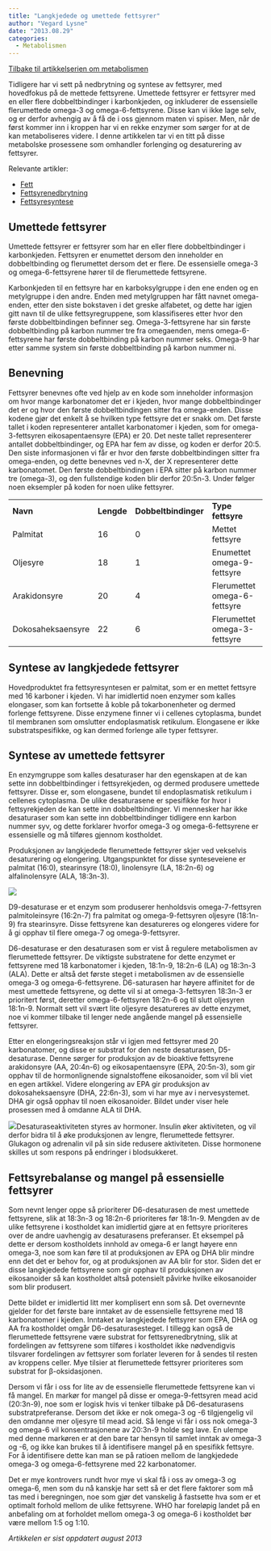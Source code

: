 ```yaml
---
title: "Langkjedede og umettede fettsyrer"
author: "Vegard Lysne"
date: "2013.08.29"
categories: 
  - Metabolismen
---
```


[Tilbake til artikkelserien om metabolismen](../../metabolismen.html)

Tidligere har vi sett på nedbrytning og syntese av fettsyrer, med hovedfokus på de mettede fettsyrene. Umettede fettsyrer er fettsyrer med en eller flere dobbeltbindinger i karbonkjeden, og inkluderer de essensielle flerumettede omega-3 og omega-6-fettsyrene. Disse kan vi ikke lage selv, og er derfor avhengig av å få de i oss gjennom maten vi spiser. Men, når de først kommer inn i kroppen har vi en rekke enzymer som sørger for at de kan metaboliseres videre. I denne artikkelen tar vi en titt på disse metabolske prosessene som omhandler forlenging og desaturering av fettsyrer.

Relevante artikler:

-   [Fett](brokenlink/fett/ "Fett")
-   [Fettsyrenedbrytning](brokenlink/fettsyrenedbrytning/ "Fettsyrenedbrytning – β-oksidasjon")
-   [Fettsyresyntese](brokenlink/fettsyresyntese/ "Fettsyresyntese")

## Umettede fettsyrer

Umettede fettsyrer er fettsyrer som har en eller flere dobbeltbindinger i karbonkjeden. Fettsyren er enumettet dersom den inneholder en dobbeltbinding og flerumettet dersom det er flere. De essensielle omega-3 og omega-6-fettsyrene hører til de flerumettede fettsyrene.

Karbonkjeden til en fettsyre har en karboksylgruppe i den ene enden og en metylgruppe i den andre. Enden med metylgruppen har fått navnet omega-enden, etter den siste bokstaven i det greske alfabetet, og dette har igjen gitt navn til de ulike fettsyregruppene, som klassifiseres etter hvor den første dobbeltbindingen befinner seg. Omega-3-fettsyrene har sin første dobbeltbinding på karbon nummer tre fra omegaenden, mens omega-6-fettsyrene har første dobbeltbinding på karbon nummer seks. Omega-9 har etter samme system sin første dobbeltbinding på karbon nummer ni.

## Benevning

Fettsyrer benevnes ofte ved hjelp av en kode som inneholder informasjon om hvor mange karbonatomer det er i kjeden, hvor mange dobbeltbindinger det er og hvor den første dobbeltbindingen sitter fra omega-enden. Disse kodene gjør det enkelt å se hvilken type fettsyre det er snakk om. Det første tallet i koden representerer antallet karbonatomer i kjeden, som for omega-3-fettsyren eikosapentaensyre (EPA) er 20. Det neste tallet representerer antallet dobbeltbindinger, og EPA har fem av disse, og koden er derfor 20:5. Den siste informasjonen vi får er hvor den første dobbeltbindingen sitter fra omega-enden, og dette benevnes ved n-X, der X representerer dette karbonatomet. Den første dobbeltbindingen i EPA sitter på karbon nummer tre (omega-3), og den fullstendige koden blir derfor 20:5n-3. Under følger noen eksempler på koden for noen ulike fettsyrer.

|  |  |  |  |  |
|-------------|-------------|-------------|-----------------|-------------|
| **Navn** | **Lengde** | **Dobbeltbindinger** | **Type fettsyre** | **Kode** |
| Palmitat | 16 | 0 | Mettet fettsyre | 16:0 |
| Oljesyre | 18 | 1 | Enumettet omega-9-fettsyre | 18:1n-9 |
| Arakidonsyre | 20 | 4 | Flerumettet omega-6-fettsyre | 20:4n-6 |
| Dokosaheksaensyre | 22 | 6 | Flerumettet omega-3-fettsyre | 22:6n-3 |

## Syntese av langkjedede fettsyrer

Hovedproduktet fra fettsyresyntesen er palmitat, som er en mettet fettsyre med 16 karboner i kjeden. Vi har imidlertid noen enzymer som kalles elongaser, som kan fortsette å koble på tokarbonenheter og dermed forlenge fettsyrene. Disse enzymene finner vi i cellenes cytoplasma, bundet til membranen som omslutter endoplasmatisk retikulum. Elongasene er ikke substratspesifikke, og kan dermed forlenge alle typer fettsyrer.

## Syntese av umettede fettsyrer

En enzymgruppe som kalles desaturaser har den egenskapen at de kan sette inn dobbeltbindinger i fettsyrekjeden, og dermed produsere umettede fettsyrer. Disse er, som elongasene, bundet til endoplasmatisk retikulum i cellenes cytoplasma. De ulike desaturasene er spesifikke for hvor i fettsyrekjeden de kan sette inn dobbeltbindinger. Vi mennesker har ikke desaturaser som kan sette inn dobbeltbindinger tidligere enn karbon nummer syv, og dette forklarer hvorfor omega-3 og omega-6-fettsyrene er essensielle og må tilføres gjennom kostholdet.

Produksjonen av langkjedede flerumettede fettsyrer skjer ved vekselvis desaturering og elongering. Utgangspunktet for disse synteseveiene er palmitat (16:0), stearinsyre (18:0), linolensyre (LA, 18:2n-6) og alfalinolensyre (ALA, 18:3n-3).

![](images/clipboard-3265827869.png)

D9-desaturase er et enzym som produserer henholdsvis omega-7-fettsyren palmitoleinsyre (16:2n-7) fra palmitat og omega-9-fettsyren oljesyre (18:1n-9) fra stearinsyre. Disse fettsyrene kan desatureres og elongeres videre for å gi opphav til flere omega-7 og omega-9-fettsyrer.

D6-desaturase er den desaturasen som er vist å regulere metabolismen av flerumettede fettsyrer. De viktigste substratene for dette enzymet er fettsyrene med 18 karbonatomer i kjeden, 18:1n-9, 18:2n-6 (LA) og 18:3n-3 (ALA). Dette er altså det første steget i metabolismen av de essensielle omega-3 og omega-6-fettsyrene. D6-saturasen har høyere affinitet for de mest umettede fettsyrene, og dette vil si at omega-3-fettsyren 18:3n-3 er prioritert først, deretter omega-6-fettsyren 18:2n-6 og til slutt oljesyren 18:1n-9. Normalt sett vil svært lite oljesyre desatureres av dette enzymet, noe vi kommer tilbake til lenger nede angående mangel på essensielle fettsyrer.

Etter en elongeringsreaksjon står vi igjen med fettsyrer med 20 karbonatomer, og disse er substrat for den neste desaturasen, D5-desaturase. Denne sørger for produksjon av de bioaktive fettsyrene arakidonsyre (AA, 20:4n-6) og eikosapentaensyre (EPA, 20:5n-3), som gir opphav til de hormonlignende signalstoffene eikosanoider, som vil bli viet en egen artikkel. Videre elongering av EPA gir produksjon av dokosaheksaensyre (DHA, 22:6n-3), som vi har mye av i nervesystemet. DHA gir også opphav til noen eikosanoider. Bildet under viser hele prosessen med å omdanne ALA til DHA.

![](images/clipboard-2168023656.png)Desaturaseaktiviteten styres av hormoner. Insulin øker aktiviteten, og vil derfor bidra til å øke produksjonen av lengre, flerumettede fettsyrer. Glukagon og adrenalin vil på sin side redusere aktiviteten. Disse hormonene skilles ut som respons på endringer i blodsukkeret.

## Fettsyrebalanse og mangel på essensielle fettsyrer

Som nevnt lenger oppe så prioriterer D6-desaturasen de mest umettede fettsyrene, slik at 18:3n-3 og 18:2n-6 prioriteres før 18:1n-9. Mengden av de ulike fettsyrene i kostholdet kan imidlertid gjøre at en fettsyre prioriteres over de andre uavhengig av desaturasens preferanser. Et eksempel på dette er dersom kostholdets innhold av omega-6 er langt høyere enn omega-3, noe som kan føre til at produksjonen av EPA og DHA blir mindre enn det det er behov for, og at produksjonen av AA blir for stor. Siden det er disse langkjedede fettsyrene som gir opphav til produksjonen av eikosanoider så kan kostholdet altså potensielt påvirke hvilke eikosanoider som blir produsert.

Dette bildet er imidlertid litt mer komplisert enn som så. Det overnevnte gjelder for det første bare inntaket av de essensielle fettsyrene med 18 karbonatomer i kjeden. Inntaket av langkjedede fettsyrer som EPA, DHA og AA fra kostholdet omgår D6-desaturasesteget. I tillegg kan også de flerumettede fettsyrene være substrat for fettsyrenedbrytning, slik at fordelingen av fettsyrene som tilføres i kostholdet ikke nødvendigvis tilsvarer fordelingen av fettsyrer som forlater leveren for å sendes til resten av kroppens celler. Mye tilsier at flerumettede fettsyrer prioriteres som substrat for β-oksidasjonen.

Dersom vi får i oss for lite av de essensielle flerumettede fettsyrene kan vi få mangel. En markør for mangel på disse er omega-9-fettsyren mead acid (20:3n-9), noe som er logisk hvis vi tenker tilbake på D6-desaturasens substratpreferanse. Dersom det ikke er nok omega-3 og -6 tilgjengelig vil den omdanne mer oljesyre til mead acid. Så lenge vi får i oss nok omega-3 og omega-6 vil konsentrasjonene av 20:3n-9 holde seg lave. En ulempe med denne markøren er at den bare tar hensyn til samlet inntak av omega-3 og -6, og ikke kan brukes til å identifisere mangel på en spesifikk fettsyre. For å identifisere dette kan man se på ratioen mellom de langkjedede omega-3 og omega-6-fettsyrene med 22 karbonatomer.

Det er mye kontrovers rundt hvor mye vi skal få i oss av omega-3 og omega-6, men som du nå kanskje har sett så er det flere faktorer som må tas med i beregningen, noe som gjør det vanskelig å fastsette hva som er et optimalt forhold mellom de ulike fettsyrene. WHO har foreløpig landet på en anbefaling om at forholdet mellom omega-3 og omega-6 i kostholdet bør være mellom 1:5 og 1:10.

*Artikkelen er sist oppdatert august 2013*
